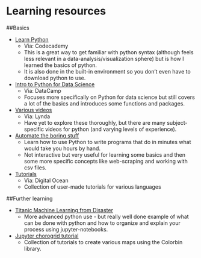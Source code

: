 # Learning resources

##Basics

- [Learn Python](https://www.codecademy.com/learn/learn-python)
    - Via: Codecademy
    - This is a great way to get familiar with python syntax (although feels less relevant in a data-analysis/visualization sphere) but is how I learned the basics of python.
    - It is also done in the built-in environment so you don’t even have to download python to use.
- [Intro to Python for Data Science](https://www.datacamp.com/courses/intro-to-python-for-data-science)
    - Via: DataCamp
    - Focuses more specifically on Python for data science but still covers a lot of the basics and introduces some functions and packages.
- [Various videos](https://www.lynda.com/Python-training-tutorials/415-0.html?utm_source=google&utm_medium=cpc&utm_campaign=l1-US-Search-Dev-Python&cid=l1-us:en:ps:lp:prosc:s50:415:all:google:xct-learn_python&utm_content=109364651346&utm_term=learn%20python&src=go-pa&veh=skwd-1025138201_pcrid_109364651346_pkw_learn%20python_pmt_e_pdv_c_ext__plc__trg__agid_15832137666_cmid_85463466_adp_1t4_net_g&lpk35=9137)
    - Via: Lynda
    - Have yet to explore these thoroughly, but there are many subject-specific videos for python (and varying levels of experience).
- [Automate the boring stuff](http://automatetheboringstuff.com/)
    - Learn how to use Python to write programs that do in minutes what would take you hours by hand.
    - Not interactive but very useful for learning some basics and then some more specific concepts like web-scraping and working with csv files.
- [Tutorials](https://www.digitalocean.com/community/tutorials)
    - Via: Digital Ocean
    - Collection of user-made tutorials for various languages
    

##Further learning

- [Titanic Machine Learning from Disaster](http://nbviewer.jupyter.org/github/agconti/kaggle-titanic/blob/master/Titanic.ipynb)
    - More advanced python use - but really well done example of what can be done with python and how to organize and explain your process using jupyter-notebooks.
- [Jupyter chorogrid tutorial](http://nbviewer.jupyter.org/github/Prooffreader/chorogrid/blob/master/tutorial_1_Colorbin.ipynb)
    - Collection of tutorials to create various maps using the Colorbin library.


